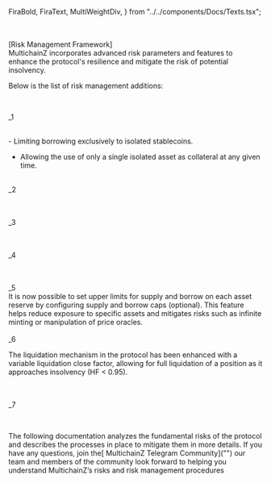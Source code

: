   FiraBold,
  FiraText,
  MultiWeightDiv,
} from "../../components/Docs/Texts.tsx";

<br />
<br />
<FiraBold>[Risk Management Framework]</FiraBold>
<br />

<FiraText>
    MultichainZ incorporates advanced risk parameters and features to enhance the protocol's resilience and mitigate the risk of potential insolvency. <br />

Below is the list of risk management additions:

</FiraText>

<br />

<FiraText fontSize='18px'>_1</FiraText>
<br />

<MultiWeightDiv
  title='Isolation mode assets'
  subText='enable the listing of riskier assets in an isolated manner, imposing restrictions that include:'
/>

<br />

<CodeBlock>
  - <FiraText>Limiting borrowing exclusively to isolated stablecoins.</FiraText>

- <FiraText>
    Allowing the use of only a single isolated asset as collateral at any given
    time.
  </FiraText>
</CodeBlock>

<br />
<FiraText fontSize='18px'>_2</FiraText>
<br />

<MultiWeightDiv
  title='Siloed assets'
  subText='refer to assets that have the potential for manipulatable oracles and are listed solely for supply purposes, meaning they cannot be utilized as collateral.'
/>

<br />

<br />
<FiraText fontSize='18px'>_3</FiraText>
<br />

<MultiWeightDiv
  title='Isolation mode assets'
  subText='enable the listing of riskier assets in an isolated manner, imposing restrictions that include:'
/>

<br />

<br />
<FiraText fontSize='18px'>_4</FiraText>
<br />

<MultiWeightDiv
  title='Permissioned roles'
  subText='for RISK_ADMIN in MultichainZ Governance allows the protocol to appoint specific entities with the authority to modify risk parameters without requiring a governance vote for each parameter update. This empowers the protocol to efficiently and swiftly adjust risk parameters as the market matures, facilitating more agile risk management.'
/>

<br />

<br />
<FiraText fontSize='18px'>_5</FiraText>
<br />

<FiraText>
  It is now possible to set upper limits for supply and borrow on each asset
  reserve by configuring supply and borrow caps (optional). This feature helps
  reduce exposure to specific assets and mitigates risks such as infinite
  minting or manipulation of price oracles.
</FiraText>

<br />

<br />
<FiraText fontSize='18px'>_6</FiraText>
<br />

<FiraText>The liquidation mechanism in the protocol has been enhanced with a variable liquidation close factor, allowing for full liquidation of a position as it approaches insolvency (HF < 0.95).</FiraText>

<br />

<br />
<FiraText fontSize='18px'>_7</FiraText>
<br />

<MultiWeightDiv
  title='The Price Oracle sentinel feature'
  subText='primarily caters to Layer 2 solutions and addresses potential downtime of sequencers. It introduces a grace period for liquidations and grants RISK_ADMINS the ability to disable borrowing for a reserve under specific circumstances.'
/>

<br />

<div style={{ fontSize: "14px", fontFamily: "fira-code" }}>
  <p style={{ fontSize: "14px", lineHeight: "10px", fontFamily: "fira-code" }}>
    The following documentation analyzes the fundamental risks of the protocol
    and describes the processes in place to mitigate them in more details. If
    you have any questions, join the[ MultichainZ Telegram Community]("") our
    team and members of the community look forward to helping you understand
    MultichainZ’s risks and risk management procedures
  </p>
</div>
